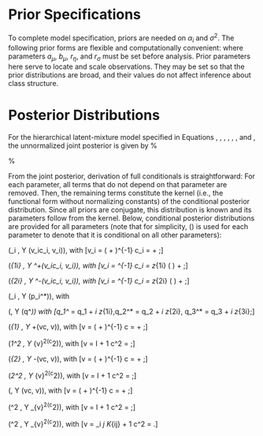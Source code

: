 \newpage

# Prior Specifications
\label{sec:priorAppendix}

To complete model specification, priors are needed on $\alpha_i$ and $\sigma^2$. The following prior forms are flexible and computationally convenient:
\begin{subequations} \label{parMod2}
\begin{align} 
\alpha_{i} & \sim \mbox{Normal}(\mu,\eta^2),\\
\mu & \sim \mbox{Normal}(a_\mu, b_\mu^2),\\
\eta^2 & \sim \mbox{Inv-$\chi^2_1$}(r_\eta^2),\\
\sigma^2 & \sim \mbox{Inv-$\chi^2_1$}(r_\sigma^2),
\end{align}
\end{subequations}
where parameters $a_\mu$, $b_\mu$, $r_\eta$, and $r_\sigma$ must be set before analysis. Prior parameters here serve to locate and scale observations.  They may be set so that the prior distributions are broad, and their values do not affect inference about class structure.

# Posterior Distributions
\label{sec:postAppendix}

For the hierarchical latent-mixture model specified in Equations \ref{dataModel}, \ref{zMod}, \ref{betaMod}, \ref{thetaMod}, \ref{parMod}, \ref{rhoMod}, and \ref{parMod2}, the unnormalized joint posterior is given by
%\small
\begin{equation*}
	\begin{aligned}
		&p(\boldsymbol \alpha, \boldsymbol \theta_1, \boldsymbol \theta_2, \mathbf z, \boldsymbol \rho, \nu_1, \delta_1^2, \nu_2, \delta_2^2, \mu, \eta^2, \sigma^2 \mid \mathbf Y) \\ 
		&\propto 
		\prod_{i=1}^I \Bigg\{ 
		\prod_{\ell=1}^3 
		\exp \left( - \frac{\sum_j \sum_k (y_{ijk} - \alpha_i - x_j \theta_{\ell i})^2}{2 \sigma^2} \right)^{z_{\ell i}} 
		\times \exp \left( -\frac{(\alpha_i - \mu)^2}{2 \eta^2} \right) \\[1em]
		&\quad \times \exp \left( -\frac{(\theta_{1i} - \nu_1)^2}{2 \delta_1^2} \right) 
		\times \exp \left( -\frac{(\theta_{2i} - \nu_2)^2}{2 \delta_2^2} \right) 
		\times \rho_1^{z_{1i}} \rho_2^{z_{2i}} \rho_3^{z_{3i}} 
		\Bigg\} \\[1em]
		&\quad \times \rho_1^{q_1 - 1} \rho_2^{q_2 - 1} \rho_3^{q_3 - 1} 
		\times \exp \left( - \frac{(\nu_1 - a_1)^2}{2 b_1^2} \right) 
		\times \left( \frac{1}{\delta_1^2} \right)^{3/2} 
		\exp \left( - \frac{r_1^2}{2 \delta_1^2} \right) \\[1em]
		&\quad \times \exp \left( - \frac{(\nu_2 - a_2)^2}{2 b_2^2} \right) 
		\times \left( \frac{1}{\delta_2^2} \right)^{3/2} 
		\exp \left( - \frac{r_2^2}{2 \delta_2^2} \right) \\[1em]
		&\quad \times \exp \left( - \frac{(\mu - a_m)^2}{2 b_m^2} \right) 
		\times \left( \frac{1}{\eta^2} \right)^{3/2} 
		\exp \left( - \frac{r_\eta^2}{2 \eta^2} \right) 
		\times \left( \frac{1}{\sigma^2} \right)^{3/2} 
		\exp \left( - \frac{r_\sigma^2}{2 \sigma^2} \right).
	\end{aligned}
\end{equation*}

%\normalsize

From the joint posterior, derivation of full conditionals is straightforward: For each parameter, all terms that do not depend on that parameter are removed. Then, the remaining terms constitute the kernel (i.e., the functional form without normalizing constants) of the conditional posterior distribution. Since all priors are conjugate, this distribution is known and its parameters follow from the kernel. Below, conditional posterior distributions are provided for all parameters (note that for simplicity, \(\ldots\) is used for each parameter to denote that it is conditional on all other parameters):

\setlength{\parindent}{0pt}

\(\alpha_i \mid \ldots, \mathbf Y \sim \mbox{Normal}(v_ic_i, v_i)\), with
\[v_i = \left( \dfrac{\sum_j K_{ij}}{\sigma^2} + \dfrac{1}{\eta^2}\right)^{-1}\quad \text{and} \quad c_i = \dfrac{\sum_j \sum_k (y_{ijk} - x_j \theta_{1i}^{z_{1i}}\theta_{2i}^{z_{2i}}\theta_{3i}^{z_{3i}} )}{\sigma^2} + \dfrac{\mu}{\eta^2};\]

\(\theta_{1i} \mid \ldots,  \mathbf Y \sim \mbox{Normal}^+(v_ic_i, v_i)\), with
\[v_i = \left[z_{1i} \left( \dfrac{\sum_j K_{ij}}{4 \sigma^2} \right) + \dfrac{1}{\delta_1^2}\right]^{-1}\quad \text{and} \quad c_i = z_{1i} \left( \dfrac{\sum_j \sum_k(y_{ijk} - \alpha_i)/x_j}{4\sigma^2} \right) + \dfrac{\nu_1}{\delta_1^2};\]

\(\theta_{2i} \mid \ldots, \mathbf Y \sim \mbox{Normal}^-(v_ic_i, v_i)\), with
\[v_i = \left[z_{2i} \left( \dfrac{\sum_j K_{ij}}{4 \sigma^2} \right) + \dfrac{1}{\delta_2^2}\right]^{-1}\quad \text{and} \quad c_i = z_{2i} \left( \dfrac{\sum_j \sum_k(y_{ijk} - \alpha_i)/x_j}{4\sigma^2} \right) + \dfrac{\nu_2}{\delta_2^2};\]

\(\bfz_i \mid \ldots, \mathbf Y \sim \mbox{Categorical}(\mathbf p_i^*)\), with
\footnotesize
\begin{equation*}
\begin{aligned}
&p_{1i}^* = \dfrac{\rho_1 \exp \left(-\dfrac{\sum_j \sum_k (y_{ijk} - \alpha_i - x_j \theta_{i1})^2}{2\sigma^2} \right)}{\rho_1 \exp \left(-\dfrac{\sum_j \sum_k (y_{ijk} - \alpha_i - x_j \theta_{i1})^2}{2\sigma^2} \right) + \rho_2 \exp \left(-\dfrac{\sum_j \sum_k (y_{ijk} - \alpha_i - x_j \theta_{i2})^2}{2\sigma^2} \right) +\rho_3 \exp \left(-\dfrac{\sum_j \sum_k (y_{ijk} - \alpha_i)^2}{2\sigma^2} \right)},\\
&p_{2i}^* = \dfrac{\rho_2 \exp \left(-\dfrac{\sum_j \sum_k (y_{ijk} - \alpha_i - x_j \theta_{i2})^2}{2\sigma^2} \right)}{\rho_1 \exp \left(-\dfrac{\sum_j \sum_k (y_{ijk} - \alpha_i - x_j \theta_{i1})^2}{2\sigma^2} \right) + \rho_2 \exp \left(-\dfrac{\sum_j \sum_k (y_{ijk} - \alpha_i - x_j \theta_{i2})^2}{2\sigma^2} \right) +\rho_3 \exp \left(-\dfrac{\sum_j \sum_k (y_{ijk} - \alpha_i)^2}{2\sigma^2} \right)},\\
&p_{3i}^* = 1 - p_{1i}^* - p_{3i}^*;
\end{aligned}
\end{equation*}
\normalsize

\(\bfrho \mid \ldots, \mathbf Y \sim \mbox{Dirichlet}(\boldsymbol q^*)\) with
\[q_1^* = q_1 + \sum_i z_{1i},\quad q_2^* = q_2 + \sum_i z_{2i}, \quad q_3^* =  q_3 + \sum_i z_{3i};\]

\(\nu_{1} \mid \ldots, \mathbf Y \sim \mbox{Normal}_+(vc, v)\), with
\[v = \left( \dfrac{I}{\delta_1^2} + \dfrac{1}{b_1^2}\right)^{-1}\quad \text{and} \quad c = \dfrac{\sum_i \theta_{1i}}{\delta_1^2} + \dfrac{a_1}{b_1^2};\]

\(\delta_1^2 \mid \ldots, \mathbf Y \sim \mbox{Inv-}\chi_{v}^2(c^2)\), with
\[v = I + 1\quad \text{and} \quad c^2 = \dfrac{\sum_i (\theta_{1i} - \nu_1)^2 + r_1^2}{v};\]

\(\nu_{2} \mid \ldots, \mathbf Y \sim \mbox{Normal}_-(vc, v)\), with
\[v = \left( \dfrac{I}{\delta_2^2} + \dfrac{1}{b_2^2}\right)^{-1}\quad \text{and} \quad c = \dfrac{\sum_i \theta_{2i}}{\delta_2^2} + \dfrac{a_2}{b_2^2};\]

\(\delta_2^2 \mid \ldots, \mathbf Y \sim \mbox{Inv-}\chi_{v}^2(c^2)\), with
\[v = I + 1\quad \text{and} \quad c^2 = \dfrac{\sum_i (\theta_{2i} - \nu_2)^2 + r_2^2}{v};\]

\(\mu \mid \ldots, \mathbf Y \sim \mbox{Normal}(vc, v)\), with
\[v = \left( \dfrac{I}{\eta^2} + \dfrac{1}{b_\mu^2}\right)^{-1}\quad \text{and} \quad c = \dfrac{\sum_i \alpha_i}{\eta^2} + \dfrac{a_\mu}{b_\mu^2};\]

\(\eta^2 \mid \ldots, \mathbf Y \sim \mbox{Inv-}\chi_{v}^2(c^2)\), with
\[v = I + 1\quad \text{and} \quad c^2 = \dfrac{\sum_i (\alpha_{i} - \mu)^2 + r_\eta^2}{v};\]

\(\sigma^2 \mid \ldots, \mathbf Y \sim \mbox{Inv-}\chi_{v}^2(c^2)\), with
\[v = \sum_i \sum_j K_{ij} + 1\quad \text{and} \quad c^2 = \dfrac{\sum_i \sum_j \sum_k (y_{ijk} - \alpha_i - x_j \theta_{1i}^{z_{1i}} \theta_{2i}^{z_{2i}} \theta_{3i}^{z_{3i}} )^2 + r_\sigma^2}{v}.\]